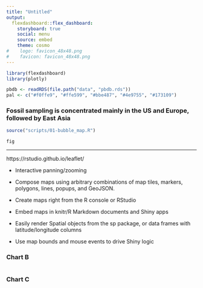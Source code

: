 ---
title: "Untitled"
output: 
  flexdashboard::flex_dashboard:
    storyboard: true
    social: menu
    source: embed
    theme: cosmo
#    logo: favicon_48x48.png
#    favicon: favicon_48x48.png
---

```{r setup, include=FALSE}
library(flexdashboard)
library(plotly)

```

```{r data, include=FALSE}
pbdb <- readRDS(file.path("data", "pbdb.rds"))
pal <- c("#f0ffe9", "#ffe599", "#bbe487", "#4e9755", "#173109")
```

### Fossil sampling is concentrated mainly in the US and Europe, followed by East Asia

```{r sampling}
source("scripts/01-bubble_map.R")

fig
```

***

https://rstudio.github.io/leaflet/

- Interactive panning/zooming

- Compose maps using arbitrary combinations of map tiles, markers, polygons, lines, popups, and GeoJSON.

- Create maps right from the R console or RStudio

- Embed maps in knitr/R Markdown documents and Shiny apps

- Easily render Spatial objects from the sp package, or data frames with latitude/longitude columns

- Use map bounds and mouse events to drive Shiny logic


### Chart B

```{r}

```

### Chart C

```{r}

```

